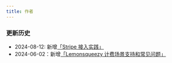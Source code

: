 ```yaml
---
title: 作者
---
```


### 更新历史

- 2024-08-12: 新增[「Stripe 接入实践」](/appendix/stripe)
- 2024-06-02：新增[「Lemonsqueezy 计费场景支持和常见问题」](/appendix/lemonsqueezy)
